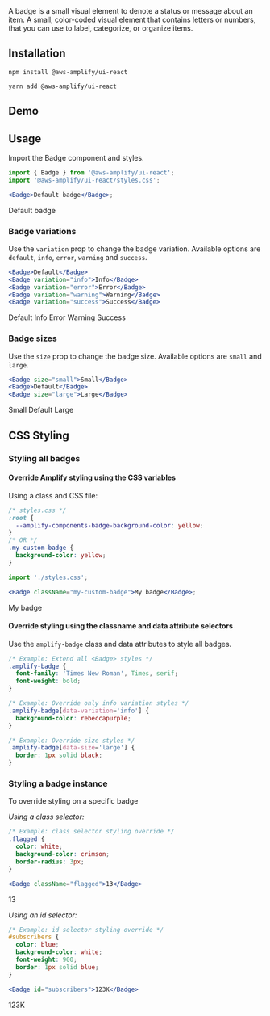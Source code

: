 
<Example>
  A badge is a small visual element to denote a status or message about an item.
  A small, color-coded visual element that contains letters or numbers, that you
  can use to label, categorize, or organize items.
</Example>

## Installation

<BlockSwitcher>
<Block name="npm">

```shell
npm install @aws-amplify/ui-react
```

</Block>
<Block name="yarn">

```shell
yarn add @aws-amplify/ui-react
```

</Block>
</BlockSwitcher>

## Demo

<BadgeDemo />

## Usage

Import the Badge component and styles.

```jsx
import { Badge } from '@aws-amplify/ui-react';
import '@aws-amplify/ui-react/styles.css';

<Badge>Default badge</Badge>;
```

<Example>
  <Badge>Default badge</Badge>
</Example>

### Badge variations

Use the `variation` prop to change the badge variation. Available options are `default`, `info`, `error`, `warning` and `success`.

```jsx
<Badge>Default</Badge>
<Badge variation="info">Info</Badge>
<Badge variation="error">Error</Badge>
<Badge variation="warning">Warning</Badge>
<Badge variation="success">Success</Badge>
```

<Example>
  <Badge>Default</Badge>
  <Badge variation="info">Info</Badge>
  <Badge variation="error">Error</Badge>
  <Badge variation="warning">Warning</Badge>
  <Badge variation="success">Success</Badge>
</Example>

### Badge sizes

Use the `size` prop to change the badge size. Available options are `small` and `large`.

```jsx
<Badge size="small">Small</Badge>
<Badge>Default</Badge>
<Badge size="large">Large</Badge>
```

<Example>
  <Badge size="small">Small</Badge>
  <Badge>Default</Badge>
  <Badge size="large">Large</Badge>
</Example>

## CSS Styling

### Styling all badges

#### Override Amplify styling using the CSS variables

Using a class and CSS file:

```css
/* styles.css */
:root {
  --amplify-components-badge-background-color: yellow;
}
/* OR */
.my-custom-badge {
  background-color: yellow;
}
```

```jsx
import './styles.css';

<Badge className="my-custom-badge">My badge</Badge>;
```

<Example>
  <style>{`.my-custom-badge { background-color: yellow; } `}</style>
  <Badge className="my-custom-badge">My badge</Badge>
</Example>

#### Override styling using the classname and data attribute selectors

Use the `amplify-badge` class and data attributes to style all badges.

```css
/* Example: Extend all <Badge> styles */
.amplify-badge {
  font-family: 'Times New Roman', Times, serif;
  font-weight: bold;
}

/* Example: Override only info variation styles */
.amplify-badge[data-variation='info'] {
  background-color: rebeccapurple;
}

/* Example: Override size styles */
.amplify-badge[data-size='large'] {
  border: 1px solid black;
}
```

### Styling a badge instance

To override styling on a specific badge

_Using a class selector:_

```css
/* Example: class selector styling override */
.flagged {
  color: white;
  background-color: crimson;
  border-radius: 3px;
}
```

```jsx
<Badge className="flagged">13</Badge>
```

<Example>
  <style>{`.flagged { color: white; background-color: crimson; border-radius: 3px; }`}</style>
  <Badge className="flagged">13</Badge>
</Example>

_Using an id selector:_

```css
/* Example: id selector styling override */
#subscribers {
  color: blue;
  background-color: white;
  font-weight: 900;
  border: 1px solid blue;
}
```

```jsx
<Badge id="subscribers">123K</Badge>
```

<Example>
  <style>{`#subscribers { color: blue; background-color: white; font-weight: 900; border: 1px solid blue; }`}</style>
  <Badge id="subscribers">123K</Badge>
</Example>
